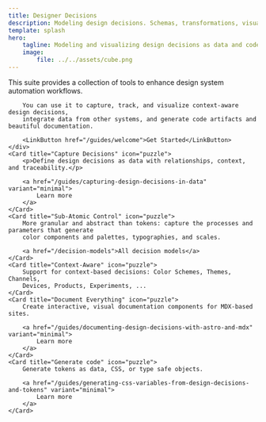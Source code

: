 ```yaml
---
title: Designer Decisions
description: Modeling design decisions. Schemas, transformations, visualizations, the works.
template: splash
hero:
    tagline: Modeling and visualizing design decisions as data and code.
    image:
        file: ../../assets/cube.png
---
```



<CardGrid stagger>
    <div>
        This suite provides a collection of tools to enhance design system automation
        workflows.

        You can use it to capture, track, and visualize context-aware design decisions,
        integrate data from other systems, and generate code artifacts and beautiful documentation.

        <LinkButton href="/guides/welcome">Get Started</LinkButton>
    </div>
    <Card title="Capture Decisions" icon="puzzle">
        <p>Define design decisions as data with relationships, context, and traceability.</p>

        <a href="/guides/capturing-design-decisions-in-data" variant="minimal">
            Learn more
        </a>
    </Card>
    <Card title="Sub-Atomic Control" icon="puzzle">
        More granular and abstract than tokens: capture the processes and parameters that generate
        color components and palettes, typographies, and scales.

        <a href="/decision-models">All decision models</a>
    </Card>
    <Card title="Context-Aware" icon="puzzle">
        Support for context-based decisions: Color Schemes, Themes, Channels,
        Devices, Products, Experiments, ...
    </Card>
    <Card title="Document Everything" icon="puzzle">
        Create interactive, visual documentation components for MDX-based sites.

        <a href="/guides/documenting-design-decisions-with-astro-and-mdx" variant="minimal">
            Learn more
        </a>
    </Card>
    <Card title="Generate code" icon="puzzle">
        Generate tokens as data, CSS, or type safe objects.

        <a href="/guides/generating-css-variables-from-design-decisions-and-tokens" variant="minimal">
            Learn more
        </a>
    </Card>

</CardGrid>
